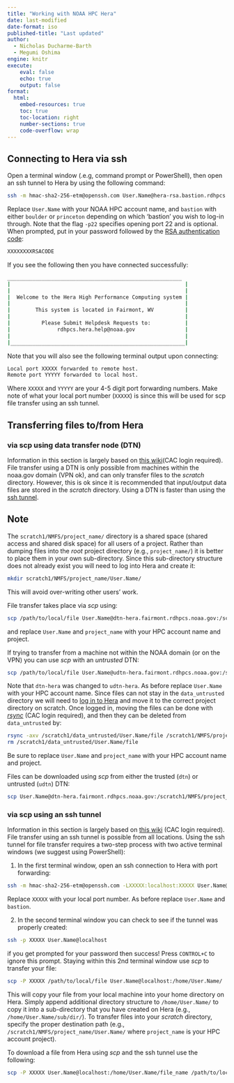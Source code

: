 ```yaml
---
title: "Working with NOAA HPC Hera"
date: last-modified
date-format: iso
published-title: "Last updated"
author: 
  - Nicholas Ducharme-Barth
  - Megumi Oshima
engine: knitr
execute:
    eval: false
    echo: true
    output: false
format:
  html:
    embed-resources: true
    toc: true
    toc-location: right
    number-sections: true
    code-overflow: wrap
---
```


## Connecting to Hera via ssh

Open a terminal window (.e.g, command prompt or PowerShell), then open an ssh tunnel to Hera by using the following command:

```bash
ssh -m hmac-sha2-256-etm@openssh.com User.Name@hera-rsa.bastion.rdhpcs.noaa.gov -p22
```

Replace `User.Name` with your NOAA HPC account name, and `bastion` with either `boulder` or `princeton` depending on which 'bastion' you wish to log-in through. Note that the flag `-p22` specifies opening port 22 and is optional. 
When prompted, put in your password followed by the [RSA authentication code](https://docs.rdhpcs.noaa.gov/accounts/rsa_token.html): 
```bash
XXXXXXXXRSACODE
```


If you see the following then you have connected successfully:

```bash
________________________________________________________
|                                                        |
|                                                        |
|  Welcome to the Hera High Performance Computing system |
|                                                        |
|        This system is located in Fairmont, WV          |
|                                                        |
|          Please Submit Helpdesk Requests to:           |
|               rdhpcs.hera.help@noaa.gov                |
|                                                        |
|________________________________________________________|
```
Note that you will also see the following terminal output upon connecting:
```bash
Local port XXXXX forwarded to remote host.
Remote port YYYYY forwarded to local host.
```
Where `XXXXX` and `YYYYY` are your 4-5 digit port forwarding numbers. Make note of what your local port number (`XXXXX`) is since this will be used for scp file transfer using an ssh tunnel.

## Transferring files to/from Hera 

### via scp using data transfer node (DTN)

Information in this section is largely based on [this wiki](https://docs.rdhpcs.noaa.gov/data/index.html)(CAC login required). File transfer using a DTN is only possible from machines within the noaa.gov domain (VPN ok), and can only transfer files to the *scratch* directory. However, this is ok since it is recommended that input/output data files are stored in the *scratch* directory. Using a DTN is faster than using the [ssh tunnel](#transferring-files-tofrom-hera-via-scp-using-an-ssh-tunnel).

::: {.callout-note}
# Note
The `scratch1/NMFS/project_name/` directory is a shared space (shared access and shared disk space) for all users of a project. Rather than dumping files into the *root* project directory (e.g., `project_name/`) it is better to place them in your own sub-directory. Since this sub-directory structure does not already exist you will need to log into Hera and create it:

```bash
mkdir scratch1/NMFS/project_name/User.Name/
```
This will avoid over-writing other users' work.
:::

File transfer takes place via *scp* using:
```bash
scp /path/to/local/file User.Name@dtn-hera.fairmont.rdhpcs.noaa.gov:/scratch1/NMFS/project_name/User.Name/
```
and replace `User.Name` and `project_name` with your HPC account name and project.

If trying to transfer from a machine not within the NOAA domain (or on the VPN) you can use *scp* with an *untrusted* DTN:
```bash
scp /path/to/local/file User.Name@udtn-hera.fairmont.rdhpcs.noaa.gov:/scratch1/data_untrusted/User.Name/
```
Note that `dtn-hera` was changed to `udtn-hera`. As before replace `User.Name` with your HPC account name. Since files can not stay in the `data_untrusted` directory we will need to [log in to Hera](#connecting-to-hera-via-ssh) and move it to the correct project directory on scratch. Once logged in, moving the files can be done with [*rsync*](https://docs.rdhpcs.noaa.gov/data/local_migration.html) (CAC login required), and then they can be deleted from `data_untrusted` by:
```bash
rsync -axv /scratch1/data_untrusted/User.Name/file /scratch1/NMFS/project_name/User.Name/
rm /scratch1/data_untrusted/User.Name/file
```
Be sure to replace `User.Name` and `project_name` with your HPC account name and project.

Files can be downloaded using *scp* from either the trusted (`dtn`) or untrusted (`udtn`) DTN:
```bash
scp User.Name@dtn-hera.fairmont.rdhpcs.noaa.gov:/scratch1/NMFS/project_name/User.Name/file /path/to/local/file 
```

### via scp using an ssh tunnel

Information in this section is largely based on [this wiki](https://docs.rdhpcs.noaa.gov/data/transferring_data.html) (CAC login required). File transfer using an ssh tunnel is possible from all locations. Using the ssh tunnel for file transfer requires a two-step process with two active terminal windows (we suggest using PowerShell):

1. In the first terminal window, open an ssh connection to Hera with port forwarding:
```bash
ssh -m hmac-sha2-256-etm@openssh.com -LXXXXX:localhost:XXXXX User.Name@hera-rsa.bastion.rdhpcs.noaa.gov
```
Replace `XXXXX` with your local port number. As before replace `User.Name` and `bastion`.

2. In the second terminal window you can check to see if the tunnel was properly created:
```bash
ssh -p XXXXX User.Name@localhost
```
if you get prompted for your password then success! Press `CONTROL+C` to ignore this prompt. Staying within this 2nd terminal window use *scp* to transfer your file:
```bash
scp -P XXXXX /path/to/local/file User.Name@localhost:/home/User.Name/
```
This will copy your file from your local machine into your home directory on Hera. Simply append additional directory structure to `/home/User.Name/` to copy it into a sub-directory that you have created on Hera (e.g., `/home/User.Name/sub/dir/`). To transfer files into your *scratch* directory, specify the proper destination path (e.g., `/scratch1/NMFS/project_name/User.Name/` where `project_name` is your HPC account project). 

To download a file from Hera using *scp* and the ssh tunnel use the following:

```bash
scp -P XXXXX User.Name@localhost:/home/User.Name/file_name /path/to/local/file 
```
